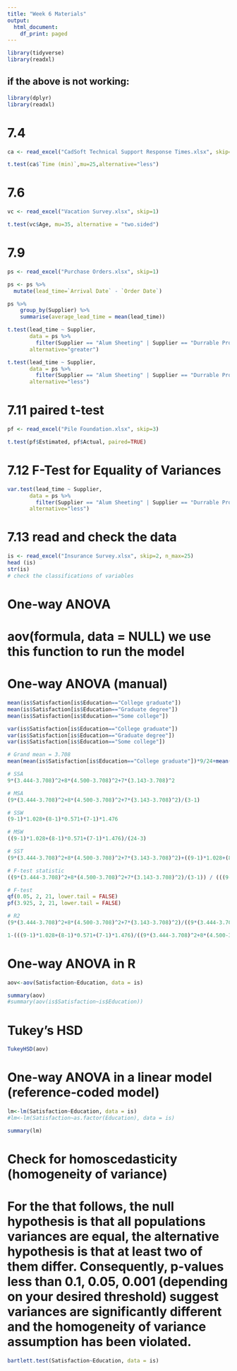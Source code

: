 ---
title: "Week 6 Materials"
output:
  html_document:
    df_print: paged
---
```{r}
library(tidyverse)
library(readxl)
```

## if the above is not working:
```{r}
library(dplyr)
library(readxl)
```

# 7.4
```{r}
ca <- read_excel("CadSoft Technical Support Response Times.xlsx", skip=1)
```
```{r}
t.test(ca$`Time (min)`,mu=25,alternative="less")
```
# 7.6
```{r}
vc <- read_excel("Vacation Survey.xlsx", skip=1)
```
```{r}
t.test(vc$Age, mu=35, alternative = "two.sided")
```
# 7.9
```{r}
ps <- read_excel("Purchase Orders.xlsx", skip=1)
```

```{r}
ps <- ps %>%
  mutate(lead_time=`Arrival Date` - `Order Date`)
```
  
```{r}
ps %>%
	group_by(Supplier) %>%
	summarise(average_lead_time = mean(lead_time))

```

```{r}
t.test(lead_time ~ Supplier, 
       data = ps %>% 
         filter(Supplier == "Alum Sheeting" | Supplier == "Durrable Products"),
       alternative="greater")
```

```{r}
t.test(lead_time ~ Supplier, 
       data = ps %>% 
         filter(Supplier == "Alum Sheeting" | Supplier == "Durrable Products"),
       alternative="less")
```

# 7.11 paired t-test
```{r}
pf <- read_excel("Pile Foundation.xlsx", skip=3)
```

```{r}
t.test(pf$Estimated, pf$Actual, paired=TRUE)
```

# 7.12 F-Test for Equality of Variances  
```{r}
var.test(lead_time ~ Supplier, 
       data = ps %>% 
         filter(Supplier == "Alum Sheeting" | Supplier == "Durrable Products"),
       alternative="less")
```

# 7.13 read and check the data
```{r}
is <- read_excel("Insurance Survey.xlsx", skip=2, n_max=25)
head (is)
str(is)
# check the classifications of variables 
```

# One-way ANOVA
# aov(formula, data = NULL) we use this function to run the model

# One-way ANOVA (manual)
```{r}
mean(is$Satisfaction[is$Education=="College graduate"])
mean(is$Satisfaction[is$Education=="Graduate degree"])
mean(is$Satisfaction[is$Education=="Some college"])

var(is$Satisfaction[is$Education=="College graduate"])
var(is$Satisfaction[is$Education=="Graduate degree"])
var(is$Satisfaction[is$Education=="Some college"])

# Grand mean = 3.708
mean(mean(is$Satisfaction[is$Education=="College graduate"])*9/24+mean(is$Satisfaction[is$Education=="Graduate degree"])*8/24+mean(is$Satisfaction[is$Education=="Some college"])*7/24)

# SSA
9*(3.444-3.708)^2+8*(4.500-3.708)^2+7*(3.143-3.708)^2

# MSA
(9*(3.444-3.708)^2+8*(4.500-3.708)^2+7*(3.143-3.708)^2)/(3-1)

# SSW
(9-1)*1.028+(8-1)*0.571+(7-1)*1.476

# MSW
((9-1)*1.028+(8-1)*0.571+(7-1)*1.476)/(24-3)

# SST
(9*(3.444-3.708)^2+8*(4.500-3.708)^2+7*(3.143-3.708)^2)+((9-1)*1.028+(8-1)*0.571+(7-1)*1.476)

# F-test statistic
((9*(3.444-3.708)^2+8*(4.500-3.708)^2+7*(3.143-3.708)^2)/(3-1)) / (((9-1)*1.028+(8-1)*0.571+(7-1)*1.476)/(24-3))

# F-test
qf(0.05, 2, 21, lower.tail = FALSE)
pf(3.925, 2, 21, lower.tail = FALSE)

# R2
(9*(3.444-3.708)^2+8*(4.500-3.708)^2+7*(3.143-3.708)^2)/((9*(3.444-3.708)^2+8*(4.500-3.708)^2+7*(3.143-3.708)^2)+((9-1)*1.028+(8-1)*0.571+(7-1)*1.476))

1-(((9-1)*1.028+(8-1)*0.571+(7-1)*1.476)/((9*(3.444-3.708)^2+8*(4.500-3.708)^2+7*(3.143-3.708)^2)+((9-1)*1.028+(8-1)*0.571+(7-1)*1.476)))
```
# One-way ANOVA in R
```{r}
aov<-aov(Satisfaction~Education, data = is)
```

```{r}
summary(aov)
#summary(aov(is$Satisfaction~is$Education))
```
# Tukey's HSD
```{r}
TukeyHSD(aov)
```

# One-way ANOVA in a linear model (reference-coded model)
```{r}
lm<-lm(Satisfaction~Education, data = is)
#lm<-lm(Satisfaction~as.factor(Education), data = is)
```
```{r}
summary(lm)
```

# Check for homoscedasticity (homogeneity of variance)
# For the that follows, the null hypothesis is that all populations variances are equal, the alternative hypothesis is that at least two of them differ. Consequently, p-values less than 0.1, 0.05, 0.001 (depending on your desired threshold) suggest variances are significantly different and the homogeneity of variance assumption has been violated.
```{r}
bartlett.test(Satisfaction~Education, data = is)
```

